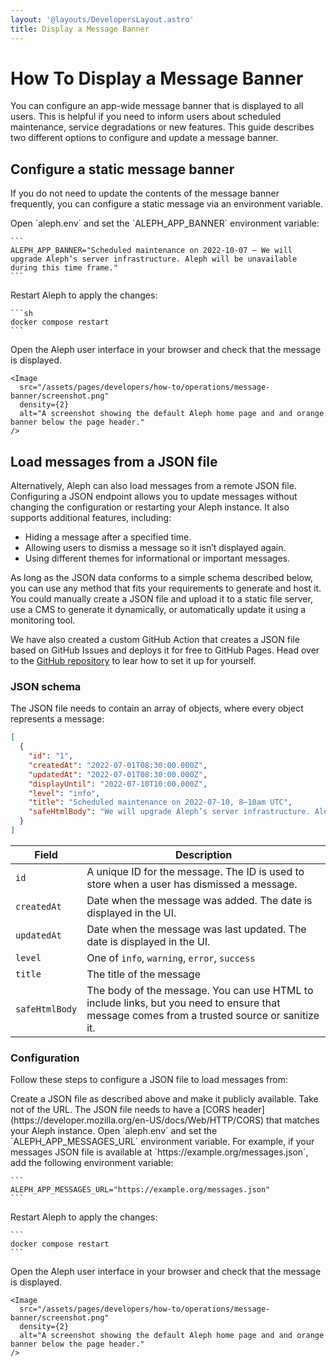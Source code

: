 ```yaml
---
layout: '@layouts/DevelopersLayout.astro'
title: Display a Message Banner
---
```


# How To Display a Message Banner

<p class="lead">You can configure an app-wide message banner that is displayed to all users. This is helpful if you need to inform users about scheduled maintenance, service degradations or new features. This guide describes two different options to configure and update a message banner.</p>

## Configure a static message banner

If you do not need to update the contents of the message banner frequently, you can configure a static message via an environment variable.

<Steps>
  <Step>
    Open `aleph.env` and set the `ALEPH_APP_BANNER` environment variable:

    ```
    ALEPH_APP_BANNER="Scheduled maintenance on 2022-10-07 – We will upgrade Aleph’s server infrastructure. Aleph will be unavailable during this time frame."
    ```
  </Step>
  <Step>
    Restart Aleph to apply the changes:

    ```sh
    docker compose restart
    ```
  </Step>
  <Step>
    Open the Aleph user interface in your browser and check that the message is displayed.

    <Image
      src="/assets/pages/developers/how-to/operations/message-banner/screenshot.png"
      density={2}
      alt="A screenshot showing the default Aleph home page and and orange banner below the page header."
    />
  </Step>
</Steps>

## Load messages from a JSON file

Alternatively, Aleph can also load messages from a remote JSON file. Configuring a JSON endpoint allows you to update messages without changing the configuration or restarting your Aleph instance. It also supports additional features, including:

* Hiding a message after a specified time.
* Allowing users to dismiss a message so it isn’t displayed again.
* Using different themes for informational or important messages.

As long as the JSON data conforms to a simple schema described below, you can use any method that fits your requirements to generate and host it. You could manually create a JSON file and upload it to a static file server, use a CMS to generate it dynamically, or automatically update it using a monitoring tool.

We have also created a custom GitHub Action that creates a JSON file based on GitHub Issues and deploys it for free to GitHub Pages. Head over to the [GitHub repository](https://github.com/alephdata/status-page-action) to lear how to set it up for yourself.

### JSON schema

The JSON file needs to contain an array of objects, where every object represents a message:

```json
[
  {
    "id": "1",
    "createdAt": "2022-07-01T08:30:00.000Z",
    "updatedAt": "2022-07-01T08:30:00.000Z",
    "displayUntil": "2022-07-10T10:00.000Z",
    "level": "info",
    "title": "Scheduled maintenance on 2022-07-10, 8–10am UTC",
    "safeHtmlBody": "We will upgrade Aleph’s server infrastructure. Aleph will be unavailable during this time frame."
  }
]
```

| Field | Description |
| --- | --- |
| `id` | A unique ID for the message. The ID is used to store when a user has dismissed a message. |
| `createdAt` | Date when the message was added. The date is displayed in the UI. |
| `updatedAt` | Date when the message was last updated. The date is displayed in the UI. |
| `level` | One of `info`, `warning`, `error`, `success` |
| `title` | The title of the message |
| `safeHtmlBody` | The body of the message. You can use HTML to include links, but you need to ensure that message comes from a trusted source or sanitize it. |

### Configuration

Follow these steps to configure a JSON file to load messages from:

<Steps>
  <Step>
    Create a JSON file as described above and make it publicly available. Take not of the URL. The JSON file needs to have a [CORS header](https://developer.mozilla.org/en-US/docs/Web/HTTP/CORS) that matches your Aleph instance.
  </Step>
  <Step>
    Open `aleph.env` and set the `ALEPH_APP_MESSAGES_URL` environment variable. For example, if your messages JSON file is available at `https://example.org/messages.json`, add the following environment variable:

    ```
    ALEPH_APP_MESSAGES_URL="https://example.org/messages.json"
    ```
  </Step>
  <Step>
    Restart Aleph to apply the changes:

    ```
    docker compose restart
    ```
  </Step>
  <Step>
    Open the Aleph user interface in your browser and check that the message is displayed.

    <Image
      src="/assets/pages/developers/how-to/operations/message-banner/screenshot.png"
      density={2}
      alt="A screenshot showing the default Aleph home page and and orange banner below the page header."
    />
  </Step>
</Steps>
